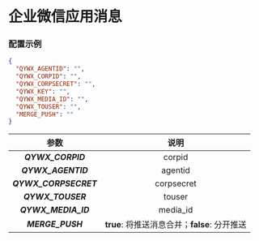
<Cards>
  <Card
    title="BARK"
    href="/settings/notify/bark"
  />
  <Card
    title="CoolPush"
    href="/settings/notify/coolpush"
  />
  <Card
    title="钉钉"
    href="/settings/notify/dingtalk"
  />
  <Card
    title="飞书"
    href="/settings/notify/feishu"
  />
  <Card
    title="PushPlus"
    href="/settings/notify/pushplus"
  />
  <Card
    title="Qmsg 酱"
    href="/settings/notify/qmsg"
  />
  <Card
    title="企业微信应用消息"
    href="/settings/notify/qywx"
  />
  <Card
    title="企业微信群机器人"
    href="/settings/notify/qywxrobot"
  />
  <Card
    title="Server 酱"
    href="/settings/notify/server"
  />
  <Card
    title="Telegram"
    href="/settings/notify/telegram"
  />
  <Card
    title="Server 酱 TURBO"
    href="/settings/notify/turbo"
  />
</Cards>

# 企业微信应用消息

### 配置示例

```json filename="config.json" copy
{
  "QYWX_AGENTID": "",
  "QYWX_CORPID": "",
  "QYWX_CORPSECRET": "",
  "QYWX_KEY": "",
  "QYWX_MEDIA_ID": "",
  "QYWX_TOUSER": "",
  "MERGE_PUSH": ""
}
```

|         参数          |                     说明                      |
| :-------------------: | :-------------------------------------------: |
|   _**QYWX_CORPID**_   |                    corpid                     |
|  _**QYWX_AGENTID**_   |                    agentid                    |
| _**QYWX_CORPSECRET**_ |                  corpsecret                   |
|   _**QYWX_TOUSER**_   |                    touser                     |
|  _**QYWX_MEDIA_ID**_  |                   media_id                    |
|   _**MERGE_PUSH**_    | **true**: 将推送消息合并；**false**: 分开推送 |
